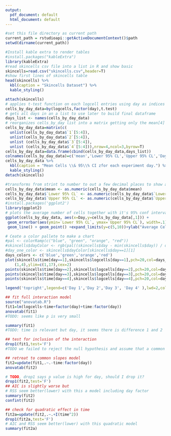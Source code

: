 ```yaml
---
output:
  pdf_document: default
  html_document: default
---
```

```r
#set this file directory as current path
current_path = rstudioapi::getActiveDocumentContext()$path
setwd(dirname(current_path))
```

```r
#Install kable extra to render tables
#install.packages("kableExtra")
library(kableExtra)
#read skincells csv file into a list in R and show basic 
skincells=read.csv("skincells.csv",header=T)
#show first lines of skincells table
head(skincells) %>%
  kbl(caption = "Skincells Dataset") %>%
  kable_styling()
```

```r
attach(skincells)
# applies t-test function on each logcell entries using day as indices
cells_by_day_data=by(logcells,factor(day),t.test)
# gets all days in an a list to use later to build final dataframe
days_list <- names(cells_by_day_data)
# reorganizes cells_by_day list into a matrix getting only the mean[4] and confidence interval[5] from the t.test results
cells_by_day_data=matrix(c(
  unlist(cells_by_day_data$`1`[5:4]),
  unlist(cells_by_day_data$`2`[5:4]),
  unlist (cells_by_day_data$`3`[5:4]),
  unlist (cells_by_day_data$`4`[5:4])),nrow=4,ncol=3,byrow=T)
cells_by_day_data=data.frame(cbind(cells_by_day_data,days_list))
colnames(cells_by_day_data)=c('mean','Lower 95% CL','Upper 95% CL','Day')
cells_by_day_data %>%
  kbl(caption = "Mean Cells \\& 95\\% CI zfor each experiment day.") %>%
  kable_styling()
detach(skincells)
```
  

```r
#transforms from strint to number to out a few decimal places to show a more readable chat
cells_by_day_data$mean <- as.numeric(cells_by_day_data$mean)
cells_by_day_data$`Lower 95% CL` <- as.numeric(cells_by_day_data$`Lower 95% CL`)
cells_by_day_data$`Upper 95% CL` <- as.numeric(cells_by_day_data$`Upper 95% CL`)
#install.packages('ggplot2')
library(ggplot2)
# plots the average number of cells together with it's 95% conf interval agains time exposed to radiation
ggplot(cells_by_day_data, aes(x=Day,y=cells_by_day_data[,1])) +
 geom_errorbar(aes(ymin=`Lower 95% CL`, ymax=`Upper 95% CL`), width=.1) +
 geom_line() + geom_point() +expand_limits(y=c(5,10))+ylab("Average Cells(log2)")+xlab ('Time (in minutes)')+labs(title="Average number of cells by time exposed to radiation and its 95% CIs")+theme(text = element_text (size=10),axis.text.x=element_text(size=10))

```

```r
# Ceate a color pallete to make a chart 
#pal <- colorRamp(c("blue", "green", "orange", "red"))
#skincells$dayColor <- rgb(pal((skincells$day - min(skincells$day)) / diff(range(skincells$day))), max=255) 
#day_one_color <- skincells$dayColor[skincells$day==1][1]
days_colors <- c('blue','green','orange','red')
plot(skincells$time[day==1],skincells$logcells[day==1],pch=20,col=days_colors[1],xlab='Radiation Time',ylab='Cell Count',xlim=c
    (1,4),ylim=c(1,17),cex=2)
points(skincells$time[day==2],skincells$logcells[day==2],pch=20,col=days_colors[2],cex=2)
points(skincells$time[day==3],skincells$logcells[day==3],pch=20,col=days_colors[3],cex=2)
points(skincells$time[day==4],skincells$logcells[day==4],pch=20,col=days_colors[4],cex=2)

legend('topright',legend=c('Day 1','Day 2','Day 3', 'Day 4' ),lwd=2,col=days_colors)
```
```r
## fit full interaction model
source("anovatab.R")
fit1=lm(logcells~time+factor(day)+time:factor(day))
anovatab(fit1)
#TODO: seems like p is very small
```

```r
summary(fit1)
#TODO: time is relevant but day, it seems there is difference 1 and 2

```


```r
## test for inclusion of the interaction
drop1(fit1,test='F')
#TODO we failed to reject the null hypothesis and assume that a common slopes model is adequate for the data
```
```r
## retreat to common slopes model
fit2=update(fit1,.~.-time:factor(day))
anovatab(fit2)
```

```r
# TODO, drop1 says p value is high for day, should I drop it?
drop1(fit2,test='F')
## AIC is slightly worse but
# RSS seem better(lower) with this a model including day factor
summary(fit2)
confint(fit2)
```
```r
## check for quadratic effect in time
fit2a=update(fit2,.~.+I(time^2))
drop1(fit2a,test='F')
# AIC and RSS seem better(lower) with this quadratic model
summary(fit2a)
```

